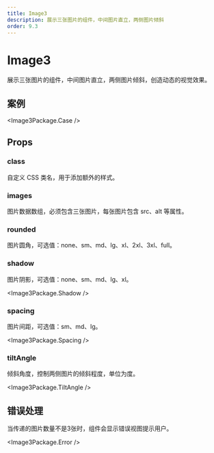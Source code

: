 ```yaml
---
title: Image3
description: 展示三张图片的组件，中间图片直立，两侧图片倾斜
order: 9.3
---
```



# Image3

展示三张图片的组件，中间图片直立，两侧图片倾斜，创造动态的视觉效果。

## 案例

<Image3Package.Case />

## Props

### class

自定义 CSS 类名，用于添加额外的样式。

### images

图片数据数组，必须包含三张图片，每张图片包含 src、alt 等属性。

### rounded

图片圆角，可选值：none、sm、md、lg、xl、2xl、3xl、full。

### shadow

图片阴影，可选值：none、sm、md、lg、xl。

<Image3Package.Shadow />

### spacing

图片间距，可选值：sm、md、lg。

<Image3Package.Spacing />

### tiltAngle

倾斜角度，控制两侧图片的倾斜程度，单位为度。

<Image3Package.TiltAngle />

## 错误处理

当传递的图片数量不是3张时，组件会显示错误视图提示用户。

<Image3Package.Error />
